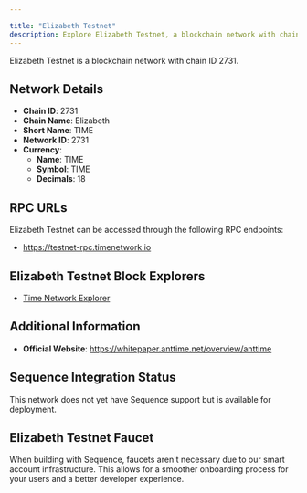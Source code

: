 ```yaml
---

title: "Elizabeth Testnet"
description: Explore Elizabeth Testnet, a blockchain network with chain ID 2731. Learn about its native currency, TIME, and how to interact with the network.
---
```




Elizabeth Testnet is a blockchain network with chain ID 2731.

## Network Details

- **Chain ID**: 2731
- **Chain Name**: Elizabeth
- **Short Name**: TIME
- **Network ID**: 2731
- **Currency**: 
  - **Name**: TIME
  - **Symbol**: TIME
  - **Decimals**: 18

## RPC URLs

Elizabeth Testnet can be accessed through the following RPC endpoints:

- https://testnet-rpc.timenetwork.io

## Elizabeth Testnet Block Explorers

- [Time Network Explorer](https://testnet-scanner.timenetwork.io)

## Additional Information

- **Official Website**: https://whitepaper.anttime.net/overview/anttime

## Sequence Integration Status

This network does not yet have Sequence support but is available for deployment.

## Elizabeth Testnet Faucet

When building with Sequence, faucets aren't necessary due to our smart account infrastructure. This allows for a smoother onboarding process for your users and a better developer experience.

